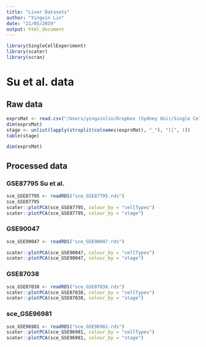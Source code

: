```yaml
---
title: "Liver Datasets"
author: "Yingxin Lin"
date: "21/05/2019"
output: html_document
---
```



```r
library(SingleCellExperiment)
library(scater)
library(scran)
```



# Su et al. data

## Raw data

```r
exprsMat <- read.csv("/Users/yingxinlin/Dropbox (Sydney Uni)/Single Cell Reserach (1)/WorkshopSC-2018/data/GSE87795_counts.csv", row.names = 1)
dim(exprsMat)
stage <- unlist(lapply(strsplit(colnames(exprsMat), "_"), "[[", 1))
table(stage)

dim(exprsMat)
```



## Processed data

### GSE87795 Su et al.

```r

sce_GSE87795 <- readRDS("sce_GSE87795.rds")
sce_GSE87795
scater::plotPCA(sce_GSE87795, colour_by = "cellTypes")
scater::plotPCA(sce_GSE87795, colour_by = "stage")
```

### GSE90047

```r
sce_GSE90047 <- readRDS("sce_GSE90047.rds")

scater::plotPCA(sce_GSE90047, colour_by = "cellTypes")
scater::plotPCA(sce_GSE90047, colour_by = "stage")
```


### GSE87038 

```r
sce_GSE87038 <- readRDS("sce_GSE87038.rds")
scater::plotPCA(sce_GSE87038, colour_by = "cellTypes")
scater::plotPCA(sce_GSE87038, colour_by = "stage")
```


### sce_GSE96981 

```r
sce_GSE96981 <- readRDS("sce_GSE96981.rds")
scater::plotPCA(sce_GSE96981, colour_by = "cellTypes")
scater::plotPCA(sce_GSE96981, colour_by = "stage")
```




<!-- ```{r} -->
<!-- sce_combine<-scMerge(sce_combine, ctl = which(rownames(sce_combine)%in%segList$mouse$mouse_scSEG), -->
<!--                      kmeansK = c(6,2,3,3), -->
<!--                      exprs = "logcounts", -->
<!--                      hvg_exprs="counts", -->
<!--                      marker=NULL, -->
<!--                      ruvK = 20, -->
<!--                      cell_type = NULL, -->
<!--                      fast_svd = FALSE, -->
<!--                      dist = "cor", -->
<!--                      replicate_prop = 0.5, -->
<!--                      WV = sce_combine$stage, -->
<!--                      WV_marker = c("Afp","Alb","Epcam"), -->
<!--                      return_all_RUV = FALSE, -->
<!--                      assay_name = "scMerge_scSEG") -->
<!-- ``` -->
